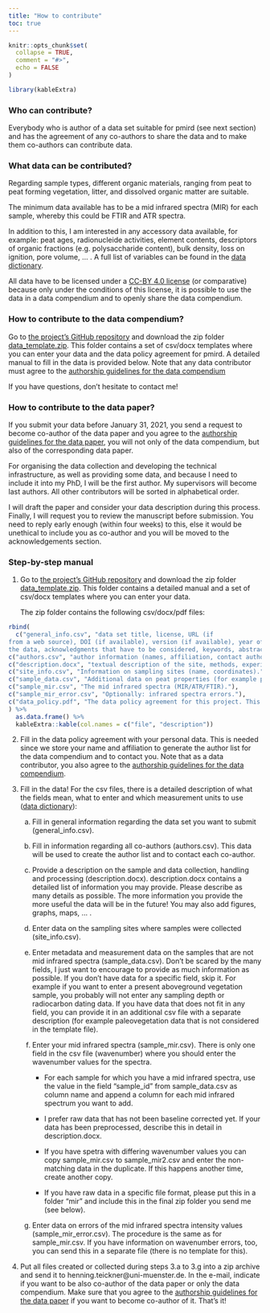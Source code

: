 ```yaml
---
title: "How to contribute"
toc: true
---
```


```r
knitr::opts_chunk$set(
  collapse = TRUE,
  comment = "#>",
  echo = FALSE
)
```

```r
library(kableExtra)
```

### Who can contribute?

Everybody who is author of a data set suitable for pmird (see next section) and has the agreement of any co-authors to share the data and to make them co-authors can contribute data.

### What data can be contributed?

Regarding sample types, different organic materials, ranging from peat to peat forming vegetation, litter, and dissolved organic matter are suitable.

The minimum data available has to be a mid infrared spectra (MIR) for each sample, whereby this could be FTIR and ATR spectra.

In addition to this, I am interested in any accessory data available, for example: peat ages, radionucleide activities, element contents, descriptors of organic fractions (e.g. polysaccharide content), bulk density, loss on ignition, pore volume, ... . A full list of variables can be found in the [data dictionary](a04-Data-dictionary.html).

All data have to be licensed under a [CC-BY 4.0 license](https://creativecommons.org/licenses/by/4.0/deed.en) (or comparative) because only under the conditions of this license, it is possible to use the data in a data compendium and to openly share the data compendium.

### How to contribute to the data compendium?

Go to [the project's GitHub repository](https://github.com/henningte/pmird) and download the zip folder [data_template.zip](https://github.com/henningte/pmird/blob/master/data_template.zip). This folder contains a set of csv/docx templates where you can enter your data and the data policy agreement for pmird. A detailed manual to fill in the data is provided below. Note that any data contributor must agree to the [authorship guidelines for the data compendium](a06-Authorship-guidelines-for-pmird.html)

If you have questions, don't hesitate to contact me!

### How to contribute to the data paper?

If you submit your data before January 31, 2021, you send a request to become co-author of the data paper and you agree to the [authorship guidelines for the data paper](a07-Authorship-guidelines-for-the-data-paper.html), you will not only of the data compendium, but also of the corresponding data paper.

For organising the data collection and developing the technical infrastructure, as well as providing some data, and because I need to include it into my PhD, I will be the first author. My supervisors will become last authors. All other contributors will be sorted in alphabetical order.

I will draft the paper and consider your data description during this process. Finally, I will request you to review the manuscript before submission. You need to reply early enough (within four weeks) to this, else it would be unethical to include you as co-author and you will be moved to the acknowledgements section.

### Step-by-step manual

1. Go to [the project's GitHub repository](https://github.com/henningte/pmird) and download the zip folder [data_template.zip](https://github.com/henningte/pmird/blob/master/data_template.zip). This folder contains a detailed manual and a set of csv/docx templates where you can enter your data.

    The zip folder contains the following csv/docx/pdf files:

```r
rbind(
  c("general_info.csv", "data set title, license, URL (if
from a web source), DOI (if available), version (if available), year of creation, a statement how to cite
the data, acknowledgments that have to be considered, keywords, abstract."),
c("authors.csv", "author information (names, affiliation, contact author)."),
c("description.docx", "textual description of the site, methods, experimental manipulations, ..."),
c("site_info.csv", "Information on sampling sites (name, coordinates)."),
c("sample_data.csv", "Additional data on peat properties (for example peat age, N content, ...)."),
c("sample_mir.csv", "The mid infrared spectra (MIR/ATR/FTIR)."),
c("sample_mir_error.csv", "Optionally: infrared spectra errors."),
c("data_policy.pdf", "The data policy agreement for this project. This is required since we collect your name, mail address and affiliation.")
) %>%
  as.data.frame() %>%
  kableExtra::kable(col.names = c("file", "description"))
```

2. Fill in the data policy agreement with your personal data. This is needed since we store your name and affiliation to generate the author list for the data compendium and to contact you. Note that as a data contributor, you also agree to the [authorship guidelines for the data compendium](a06-Authorship-guidelines-for-pmird.html).

3. Fill in the data! For the csv files, there is a detailed description of what the fields mean, what to enter and which measurement units to use ([data dictionary](a04-Data-dictionary.html)):

    a. Fill in general information regarding the data set you want to submit (general_info.csv).
    
    b. Fill in information regarding all co-authors (authors.csv). This data will be used to create the author list and to contact each co-author.
    
    c. Provide a description on the sample and data collection, handling and processing (description.docx). description.docx contains a detailed list of information you may provide. Please describe as many details as possible. The more information you provide the more useful the data will be in the future! You may also add figures, graphs, maps, ... .
    
    d. Enter data on the sampling sites where samples were collected (site_info.csv).
    
    e. Enter metadata and measurement data on the samples that are not mid infrared spectra (sample_data.csv). Don't be scared by the many fields, I just want to encourage to provide as much information as possible. If you don't have data for a specific field, skip it. For example if you want to enter a present aboveground vegetation sample, you probably will not enter any sampling depth or radiocarbon dating data. If you have data that does not fit in any field, you can provide it in an additional csv file with a separate description (for example paleovegetation data that is not considered in the template file).
    
    f. Enter your mid infrared spectra (sample_mir.csv). There is only one field in the csv file (wavenumber) where you should enter the wavenumber values for the spectra. 
        
        - For each sample for which you have a mid infrared spectra, use the value in the field "sample_id" from sample_data.csv as column name and append a column for each mid infrared spectrum you want to add.
    
        - I prefer raw data that has not been baseline corrected yet. If your data has been preprocessed, describe this in detail in description.docx.
    
        - If you have spetra with differing wavenumber values you can copy sample_mir.csv to sample_mir2.csv and enter the non-matching data in the duplicate. If this happens another time, create another copy.
        
        - If you have raw data in a specific file format, please put this in a folder "mir" and include this in the final zip folder you send me (see below).
        
    g. Enter data on errors of the mid infrared spectra intensity values (sample_mir_error.csv). The procedure is the same as for sample_mir.csv. If you have information on wavenumber errors, too, you can send this in a separate file (there is no template for this).
    
4. Put all files created or collected during steps 3.a to 3.g into a zip archive and send it to henning.teickner@uni-muenster.de. In the e-mail, indicate if you want to be also co-author of the data paper or only the data compendium. Make sure that you agree to the [authorship guidelines for the data paper](a07-Authorship-guidelines-for-the-data-paper.html) if you want to become co-author of it. That's it!
